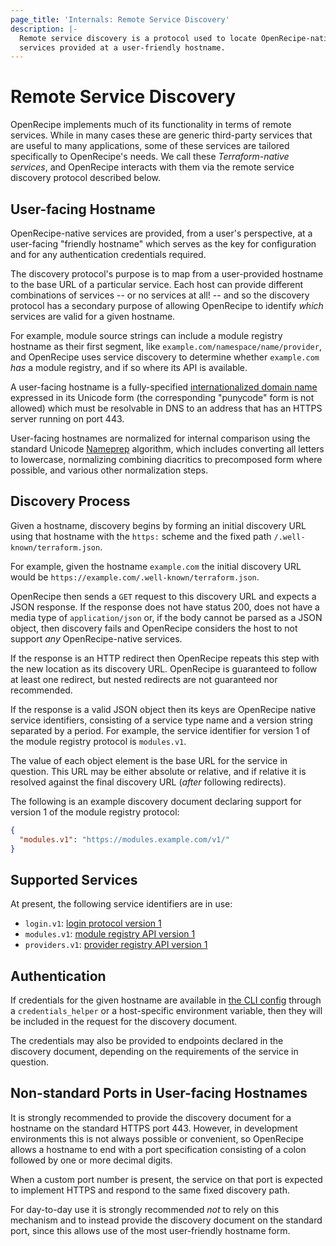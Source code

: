 ```yaml
---
page_title: 'Internals: Remote Service Discovery'
description: |-
  Remote service discovery is a protocol used to locate OpenRecipe-native
  services provided at a user-friendly hostname.
---
```


# Remote Service Discovery

OpenRecipe implements much of its functionality in terms of remote services.
While in many cases these are generic third-party services that are useful
to many applications, some of these services are tailored specifically to
OpenRecipe's needs. We call these _Terraform-native services_, and OpenRecipe
interacts with them via the remote service discovery protocol described below.

## User-facing Hostname

OpenRecipe-native services are provided, from a user's perspective, at a
user-facing "friendly hostname" which serves as the key for configuration and
for any authentication credentials required.

The discovery protocol's purpose is to map from a user-provided hostname to
the base URL of a particular service. Each host can provide different
combinations of services -- or no services at all! -- and so the discovery
protocol has a secondary purpose of allowing OpenRecipe to identify _which_
services are valid for a given hostname.

For example, module source strings can include a module registry hostname
as their first segment, like `example.com/namespace/name/provider`, and
OpenRecipe uses service discovery to determine whether `example.com` _has_
a module registry, and if so where its API is available.

A user-facing hostname is a fully-specified
[internationalized domain name](https://en.wikipedia.org/wiki/Internationalized_domain_name)
expressed in its Unicode form (the corresponding "punycode" form is not allowed)
which must be resolvable in DNS to an address that has an HTTPS server running
on port 443.

User-facing hostnames are normalized for internal comparison using the
standard Unicode [Nameprep](https://en.wikipedia.org/wiki/Nameprep) algorithm,
which includes converting all letters to lowercase, normalizing combining
diacritics to precomposed form where possible, and various other normalization
steps.

## Discovery Process

Given a hostname, discovery begins by forming an initial discovery URL
using that hostname with the `https:` scheme and the fixed path
`/.well-known/terraform.json`.

For example, given the hostname `example.com` the initial discovery URL
would be `https://example.com/.well-known/terraform.json`.

OpenRecipe then sends a `GET` request to this discovery URL and expects a
JSON response. If the response does not have status 200, does not have a media
type of `application/json` or, if the body cannot be parsed as a JSON object,
then discovery fails and OpenRecipe considers the host to not support _any_
OpenRecipe-native services.

If the response is an HTTP redirect then OpenRecipe repeats this step with the
new location as its discovery URL. OpenRecipe is guaranteed to follow at least
one redirect, but nested redirects are not guaranteed nor recommended.

If the response is a valid JSON object then its keys are OpenRecipe native
service identifiers, consisting of a service type name and a version string
separated by a period. For example, the service identifier for version 1 of
the module registry protocol is `modules.v1`.

The value of each object element is the base URL for the service in question.
This URL may be either absolute or relative, and if relative it is resolved
against the final discovery URL (_after_ following redirects).

The following is an example discovery document declaring support for
version 1 of the module registry protocol:

```json
{
  "modules.v1": "https://modules.example.com/v1/"
}
```

## Supported Services

At present, the following service identifiers are in use:

* `login.v1`: [login protocol version 1](/terraform/cli/commands/login)
* `modules.v1`: [module registry API version 1](/terraform/internals/module-registry-protocol)
* `providers.v1`: [provider registry API version 1](/terraform/internals/provider-registry-protocol)

## Authentication

If credentials for the given hostname are available in
[the CLI config](/terraform/cli/config/config-file#Credentials) through a `credentials_helper` or a host-specific environment variable, then they will be included in the request for the discovery document.

The credentials may also be provided to endpoints declared in the discovery
document, depending on the requirements of the service in question.

## Non-standard Ports in User-facing Hostnames

It is strongly recommended to provide the discovery document for a hostname
on the standard HTTPS port 443. However, in development environments this is
not always possible or convenient, so OpenRecipe allows a hostname to end
with a port specification consisting of a colon followed by one or more
decimal digits.

When a custom port number is present, the service on that port is expected to
implement HTTPS and respond to the same fixed discovery path.

For day-to-day use it is strongly recommended _not_ to rely on this mechanism
and to instead provide the discovery document on the standard port, since this
allows use of the most user-friendly hostname form.
